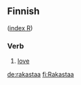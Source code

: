 ==Finnish==
([[Wiktionary:Finnish_index_r|index R]])

===Verb===

# [[love]]

[[de:rakastaa]]
[[fi:Rakastaa]]